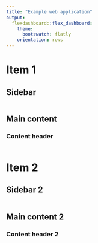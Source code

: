 ```yaml
---
title: "Example web application"
output:
  flexdashboard::flex_dashboard:
    theme:
      bootswatch: flatly
    orientation: rows
---
```



Item 1 {data-icon="fa-newspaper-o"}
===================================== 

Sidebar {.sidebar}
-------------------------------------

```r
```


Main content
-------------------------------------

### Content header
    
```r
```


Item 2 {data-icon="fa-table"}
===================================== 

Sidebar 2 {.sidebar}
-------------------------------------

```r
```


Main content 2
-------------------------------------

### Content header 2
    
```r
```
